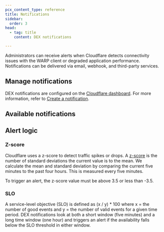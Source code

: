 ```yaml
---
pcx_content_type: reference
title: Notifications
sidebar:
  order: 3
head:
  - tag: title
    content: DEX notifications

---
```



Administrators can receive alerts when Cloudflare detects connectivity issues with the WARP client or degraded application performance. Notifications can be delivered via email, webhook, and third-party services.

## Manage notifications

DEX notifications are configured on the [Cloudflare dashboard](https://dash.cloudflare.com/). For more information, refer to [Create a notification](/notifications/get-started/#create-a-notification).

## Available notifications

<AvailableNotifications product="DEX" />

## ​​Alert logic

### Z-score

Cloudflare uses a z-score to detect traffic spikes or drops. A [z-score](https://en.wikipedia.org/wiki/Standard_score) is the number of standard deviations the current value is to the mean. We calculate the mean and standard deviation by comparing the current five minutes to the past four hours. This is measured every five minutes.

To trigger an alert, the z-score value must be above 3.5 or less than -3.5.

### SLO

A service-level objective (SLO) is defined as (x / y) \* 100 where x = the number of good events and y = the number of valid events for a given time period. DEX notifications look at both a short window (five minutes) and a long time window (one hour) and triggers an alert if the availability falls below the SLO threshold in either window.
